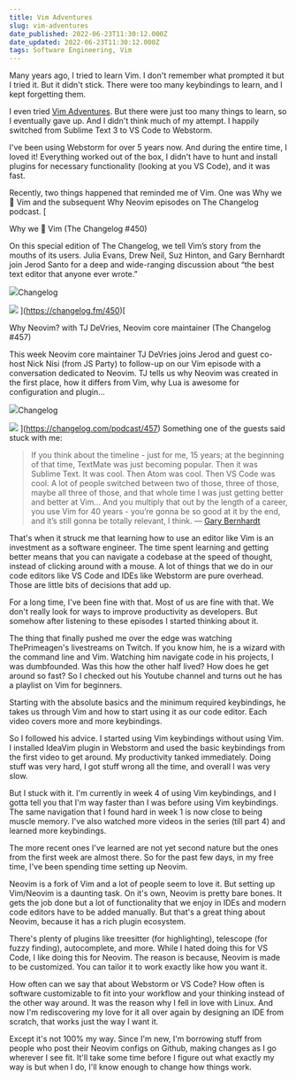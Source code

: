 ```yaml
---
title: Vim Adventures
slug: vim-adventures
date_published: 2022-06-23T11:30:12.000Z
date_updated: 2022-06-23T11:30:12.000Z
tags: Software Engineering, Vim
---
```


Many years ago, I tried to learn Vim. I don't remember what prompted it but I tried it. But it didn't stick. There were too many keybindings to learn, and I kept forgetting them.

I even tried [Vim Adventures](https://vim-adventures.com/). But there were just too many things to learn, so I eventually gave up. And I didn't think much of my attempt. I happily switched from Sublime Text 3 to VS Code to Webstorm.

I've been using Webstorm for over 5 years now. And during the entire time, I loved it! Everything worked out of the box, I didn't have to hunt and install plugins for necessary functionality (looking at you VS Code), and it was fast.

Recently, two things happened that reminded me of Vim. One was Why we 💚 Vim and the subsequent Why Neovim episodes on The Changelog podcast.
[

Why we 💚 Vim (The Changelog #450)

On this special edition of The Changelog, we tell Vim’s story from the mouths of its users. Julia Evans, Drew Neil, Suz Hinton, and Gary Bernhardt join Jerod Santo for a deep and wide-ranging discussion about “the best text editor that anyone ever wrote.”

![](https://cdn.changelog.com/static/favicon-b4b2f962a1fe2a589cbe515208193316.ico)Changelog

![](https://cdn.changelog.com/static/images/share/twitter-podcast-0fed02e920a2ff887b9c8ccac88925e1.png)
](https://changelog.fm/450)[

Why Neovim? with TJ DeVries, Neovim core maintainer (The Changelog #457)

This week Neovim core maintainer TJ DeVries joins Jerod and guest co-host Nick Nisi (from JS Party) to follow-up on our Vim episode with a conversation dedicated to Neovim. TJ tells us why Neovim was created in the first place, how it differs from Vim, why Lua is awesome for configuration and plugin…

![](https://cdn.changelog.com/static/favicon-b4b2f962a1fe2a589cbe515208193316.ico)Changelog

![](https://cdn.changelog.com/static/images/share/twitter-podcast-0fed02e920a2ff887b9c8ccac88925e1.png)
](https://changelog.com/podcast/457)
Something one of the guests said stuck with me:

> If you think about the timeline - just for me, 15 years; at the beginning of that time, TextMate was just becoming popular. Then it was Sublime Text. It was cool. Then Atom was cool. Then VS Code was cool. A lot of people switched between two of those, three of those, maybe all three of those, and that whole time I was just getting better and better at Vim… And you multiply that out by the length of a career, you use Vim for 40 years - you’re gonna be so good at it by the end, and it’s still gonna be totally relevant, I think. — [Gary Bernhardt](https://twitter.com/garybernhardt)

That's when it struck me that learning how to use an editor like Vim is an investment as a software engineer. The time spent learning and getting better means that you can navigate a codebase at the speed of thought, instead of clicking around with a mouse. A lot of things that we do in our code editors like VS Code and IDEs like Webstorm are pure overhead. Those are little bits of decisions that add up.

For a long time, I've been fine with that. Most of us are fine with that. We don't really look for ways to improve productivity as developers. But somehow after listening to these episodes I started thinking about it.

The thing that finally pushed me over the edge was watching ThePrimeagen's livestreams on Twitch. If you know him, he is a wizard with the command line and Vim. Watching him navigate code in his projects, I was dumbfounded. Was this how the other half lived? How does he get around so fast? So I checked out his Youtube channel and turns out he has a playlist on Vim for beginners.

Starting with the absolute basics and the minimum required keybindings, he takes us through Vim and how to start using it as our code editor. Each video covers more and more keybindings.

So I followed his advice. I started using Vim keybindings without using Vim. I installed IdeaVim plugin in Webstorm and used the basic keybindings from the first video to get around. My productivity tanked immediately. Doing stuff was very hard, I got stuff wrong all the time, and overall I was very slow.

But I stuck with it. I'm currently in week 4 of using Vim keybindings, and I gotta tell you that I'm way faster than I was before using Vim keybindings. The same navigation that I found hard in week 1 is now close to being muscle memory. I've also watched more videos in the series (till part 4) and learned more keybindings.

The more recent ones I've learned are not yet second nature but the ones from the first week are almost there. So for the past few days, in my free time, I've been spending time setting up Neovim.

Neovim is a fork of Vim and a lot of people seem to love it. But setting up Vim/Neovim is a daunting task. On it's own, Neovim is pretty bare bones. It gets the job done but a lot of functionality that we enjoy in IDEs and modern code editors have to be added manually. But that's a great thing about Neovim, because it has a rich plugin ecosystem.

There's plenty of plugins like treesitter (for highlighting), telescope (for fuzzy finding), autocomplete, and more. While I hated doing this for VS Code, I like doing this for Neovim. The reason is because, Neovim is made to be customized. You can tailor it to work exactly like how you want it.

How often can we say that about Webstorm or VS Code? How often is software customizable to fit into your workflow and your thinking instead of the other way around. It was the reason why I fell in love with Linux. And now I'm rediscovering my love for it all over again by designing an IDE from scratch, that works just the way I want it.

Except it's not 100% my way. Since I'm new, I'm borrowing stuff from people who post their Neovim configs on Github, making changes as I go wherever I see fit. It'll take some time before I figure out what exactly my way is but when I do, I'll know enough to change how things work.
